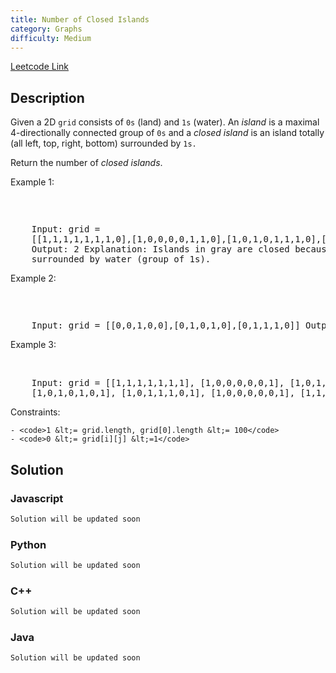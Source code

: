```yaml
---
title: Number of Closed Islands
category: Graphs
difficulty: Medium
---
```


<Callout>

[Leetcode Link](https://leetcode.com/problems/number-of-closed-islands)

</Callout>

## Description

Given a 2D <code>grid</code> consists of <code>0s</code> (land) and <code>1s</code> (water). An _island_ is a maximal 4-directionally connected group of <code><font face="monospace">0</font>s</code> and a _closed island_ is an island totally (all left, top, right, bottom) surrounded by <code>1s.</code>

Return the number of _closed islands_.

Example 1:

<Image
	alt=""
	src="https://assets.leetcode.com/uploads/2019/10/31/sample_3_1610.png"
	width={240}
	height={120}
/>

<br />
<pre className="overflow-x-auto">
	Input: grid =
	[[1,1,1,1,1,1,1,0],[1,0,0,0,0,1,1,0],[1,0,1,0,1,1,1,0],[1,0,0,0,0,1,0,1],[1,1,1,1,1,1,1,0]]
	Output: 2 Explanation: Islands in gray are closed because they are completely
	surrounded by water (group of 1s).
</pre>

Example 2:

<Image
	alt=""
	src="https://assets.leetcode.com/uploads/2019/10/31/sample_4_1610.png"
	width={160}
	height={80}
/>

<br />
<pre className="overflow-x-auto">
	Input: grid = [[0,0,1,0,0],[0,1,0,1,0],[0,1,1,1,0]] Output: 1
</pre>

Example 3:

<br />
<pre className="overflow-x-auto">
	Input: grid = [[1,1,1,1,1,1,1], [1,0,0,0,0,0,1], [1,0,1,1,1,0,1],
	[1,0,1,0,1,0,1], [1,0,1,1,1,0,1], [1,0,0,0,0,0,1], [1,1,1,1,1,1,1]] Output: 2
</pre>

Constraints:

    - <code>1 &lt;= grid.length, grid[0].length &lt;= 100</code>
    - <code>0 &lt;= grid[i][j] &lt;=1</code>

## Solution

### Javascript

```javascript
Solution will be updated soon
```

### Python

```python
Solution will be updated soon
```

### C++

```cpp
Solution will be updated soon
```

### Java

```java
Solution will be updated soon
```
